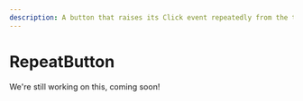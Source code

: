 ---
description: A button that raises its Click event repeatedly from the time it's pressed until it's released.
---

# RepeatButton

We're still working on this, coming soon!